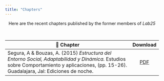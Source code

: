 ```yaml
---
title: "Chapters"
---
```


<center> <p1>  Here are the recent chapters  published by the former members of <i> Lab25 </i> </center>
</br>

| 📒 Chapter                                                                                                                                                                                      |                                 Download |
|-------------------------------------------------------------------------------------------------------------------------------------------------------------------------------------------------|:-----------------------------------------:|
| Segura, A & Bouzas, A. (2015) <i> Estructura del Entorno Social, Adaptabilidad y Dinámica.</i> Estudios sobre Comportamiento y aplicaciones, (pp. 15-26). Guadalajara, Jal: Ediciones de noche. | [PDF](ChaptersFolder/SeguraCapitulo.pdf) |